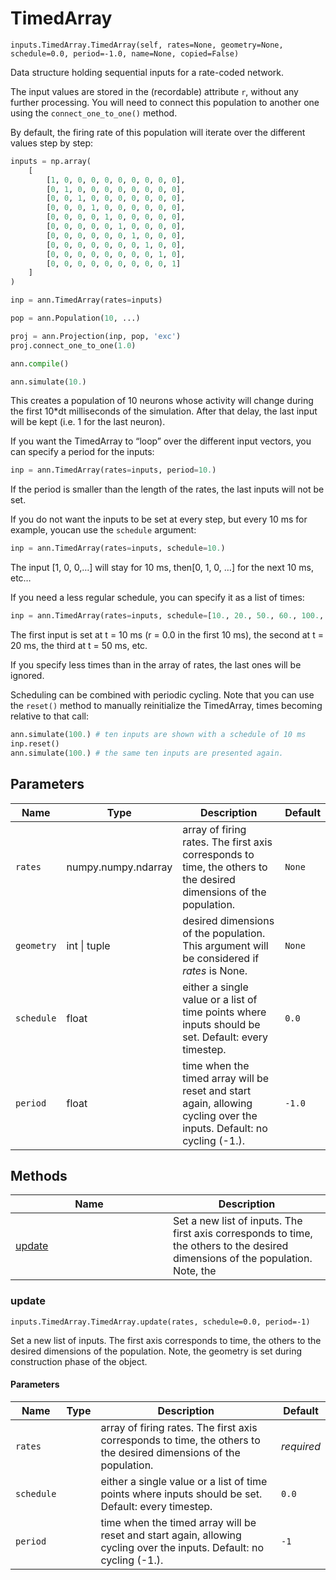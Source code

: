 # TimedArray { #ANNarchy.inputs.TimedArray.TimedArray }

`inputs.TimedArray.TimedArray(self, rates=None, geometry=None, schedule=0.0, period=-1.0, name=None, copied=False)`

Data structure holding sequential inputs for a rate-coded network.

The input values are stored in the (recordable) attribute `r`, without any further processing.
You will need to connect this population to another one using the ``connect_one_to_one()`` method.

By default, the firing rate of this population will iterate over the different values step by step:

```python
inputs = np.array(
    [
        [1, 0, 0, 0, 0, 0, 0, 0, 0, 0],
        [0, 1, 0, 0, 0, 0, 0, 0, 0, 0],
        [0, 0, 1, 0, 0, 0, 0, 0, 0, 0],
        [0, 0, 0, 1, 0, 0, 0, 0, 0, 0],
        [0, 0, 0, 0, 1, 0, 0, 0, 0, 0],
        [0, 0, 0, 0, 0, 1, 0, 0, 0, 0],
        [0, 0, 0, 0, 0, 0, 1, 0, 0, 0],
        [0, 0, 0, 0, 0, 0, 0, 1, 0, 0],
        [0, 0, 0, 0, 0, 0, 0, 0, 1, 0],
        [0, 0, 0, 0, 0, 0, 0, 0, 0, 1]
    ]
)

inp = ann.TimedArray(rates=inputs)

pop = ann.Population(10, ...)

proj = ann.Projection(inp, pop, 'exc')
proj.connect_one_to_one(1.0)

ann.compile()

ann.simulate(10.)
```

This creates a population of 10 neurons whose activity will change during the first 10*dt milliseconds of the simulation. After that delay, the last input will be kept (i.e. 1 for the last neuron).

If you want the TimedArray to "loop" over the different input vectors, you can specify a period for the inputs:

```python
inp = ann.TimedArray(rates=inputs, period=10.)
```

If the period is smaller than the length of the rates, the last inputs will not be set.

If you do not want the inputs to be set at every step, but every 10 ms for example, youcan use the ``schedule`` argument:

```python
inp = ann.TimedArray(rates=inputs, schedule=10.)
```

The input [1, 0, 0,...] will stay for 10 ms, then[0, 1, 0, ...] for the next 10 ms, etc...

If you need a less regular schedule, you can specify it as a list of times:

```python
inp = ann.TimedArray(rates=inputs, schedule=[10., 20., 50., 60., 100., 110.])
```

The first input is set at t = 10 ms (r = 0.0 in the first 10 ms), the second at t = 20 ms, the third at t = 50 ms, etc.

If you specify less times than in the array of rates, the last ones will be ignored.

Scheduling can be combined with periodic cycling. Note that you can use the ``reset()`` method to manually reinitialize the TimedArray, times becoming relative to that call:

```python
ann.simulate(100.) # ten inputs are shown with a schedule of 10 ms
inp.reset()
ann.simulate(100.) # the same ten inputs are presented again.
```

## Parameters

| Name       | Type                | Description                                                                                                           | Default   |
|------------|---------------------|-----------------------------------------------------------------------------------------------------------------------|-----------|
| `rates`    | numpy.numpy.ndarray | array of firing rates. The first axis corresponds to time, the others to the desired dimensions of the population.    | `None`    |
| `geometry` | int \| tuple        | desired dimensions of the population. This argument will be considered if *rates* is None.                            | `None`    |
| `schedule` | float               | either a single value or a list of time points where inputs should be set. Default: every timestep.                   | `0.0`     |
| `period`   | float               | time when the timed array will be reset and start again, allowing cycling over the inputs. Default: no cycling (-1.). | `-1.0`    |

## Methods

| Name | Description |
| --- | --- |
| [update](#ANNarchy.inputs.TimedArray.TimedArray.update) | Set a new list of inputs. The first axis corresponds to time, the others to the desired dimensions of the population. Note, the |

### update { #ANNarchy.inputs.TimedArray.TimedArray.update }

`inputs.TimedArray.TimedArray.update(rates, schedule=0.0, period=-1)`

Set a new list of inputs. The first axis corresponds to time, the others to the desired dimensions of the population. Note, the
geometry is set during construction phase of the object.

#### Parameters

| Name       | Type   | Description                                                                                                           | Default    |
|------------|--------|-----------------------------------------------------------------------------------------------------------------------|------------|
| `rates`    |        | array of firing rates. The first axis corresponds to time, the others to the desired dimensions of the population.    | _required_ |
| `schedule` |        | either a single value or a list of time points where inputs should be set. Default: every timestep.                   | `0.0`      |
| `period`   |        | time when the timed array will be reset and start again, allowing cycling over the inputs. Default: no cycling (-1.). | `-1`       |